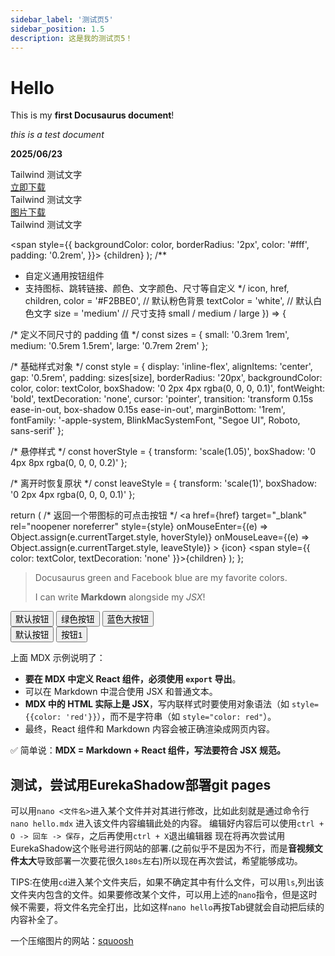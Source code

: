 ```yaml
---
sidebar_label: '测试页5'
sidebar_position: 1.5
description: 这是我的测试页5！
---
```




# Hello

This is my **first Docusaurus document**!

*this is a test document*

**2025/06/23**

<div class="text-blue-500 p-4">Tailwind 测试文字</div>
<a href="https://pan.baud-dance.com/d/STM32CubeIDE/st-stm32cubeide_1.18.0_24413_20250227_1633_x86_64.exe" class="source_download_button" target="_blank">立即下载</a>
<div style={{marginBottom: "20px"}}>
</div>
<div class="text-blue-500 p-4">Tailwind 测试文字</div>
<a href="https://github.com/Eureka12138github/gitstm32/blob/main/1-1%20%E6%8E%A5%E7%BA%BF%E5%9B%BE/12-2%20%E5%AE%9E%E6%97%B6%E6%97%B6%E9%92%9F.jpg" class="source_download_button" target="_blank">图片下载</a>
<div style={{marginBottom: "20px"}}>
</div>


<div className="text-blue-500 p-4">Tailwind 测试文字</div>

  <span
    style={{
      backgroundColor: color,
      borderRadius: '2px',
      color: '#fff',
      padding: '0.2rem',
    }}>
    {children}
  </span>
);
/**

 * 自定义通用按钮组件
 * 支持图标、跳转链接、颜色、文字颜色、尺寸等自定义
   */
     icon, 
     href, 
     children, 
     color = '#F2BBE0',    // 默认粉色背景
     textColor = 'white',   // 默认白色文字
     size = 'medium'       // 尺寸支持 small / medium / large
   }) => {

  /* 定义不同尺寸的 padding 值 */
  const sizes = {
    small: '0.3rem 1rem',
    medium: '0.5rem 1.5rem',
    large: '0.7rem 2rem'
  };

  /* 基础样式对象 */
  const style = {
    display: 'inline-flex',
    alignItems: 'center',
    gap: '0.5rem',
    padding: sizes[size],
    borderRadius: '20px',
    backgroundColor: color,
    color: textColor,
    boxShadow: '0 2px 4px rgba(0, 0, 0, 0.1)',
    fontWeight: 'bold',
    textDecoration: 'none',
    cursor: 'pointer',
    transition: 'transform 0.15s ease-in-out, box-shadow 0.15s ease-in-out',
    marginBottom: '1rem',
    fontFamily: '-apple-system, BlinkMacSystemFont, "Segoe UI", Roboto, sans-serif'
  };

  /* 悬停样式 */
  const hoverStyle = {
    transform: 'scale(1.05)',
    boxShadow: '0 4px 8px rgba(0, 0, 0, 0.2)'
  };

  /* 离开时恢复原状 */
  const leaveStyle = {
    transform: 'scale(1)',
    boxShadow: '0 2px 4px rgba(0, 0, 0, 0.1)'
  };

  return (
    /* 返回一个带图标的可点击按钮 */
    <a
      href={href}
      target="_blank"
      rel="noopener noreferrer"
      style={style}
      onMouseEnter={(e) => Object.assign(e.currentTarget.style, hoverStyle)}
      onMouseLeave={(e) => Object.assign(e.currentTarget.style, leaveStyle)}
    >
      {icon}
      <span style={{ color: textColor, textDecoration: 'none' }}>{children}</span>
    </a>
  );
};



> <Highlight color="#25c2a0">Docusaurus green</Highlight> and <Highlight color="#1877F2">Facebook blue</Highlight> are my favorite colors.
>
> I can write **Markdown** alongside my _JSX_!

<div style={{ display: 'flex', gap: '1rem' }}>
  <Button icon="📘" href="https://example.com">默认按钮</Button>
  <Button icon="📘" href="https://example.com" color="#2D8E0A">绿色按钮</Button>
  <Button icon="📘" href="https://example.com" color="#1877F2" size="large">蓝色大按钮</Button>
</div>


<div style={{ display: 'flex', gap: '1rem' }}>
  <Button icon="📘" href="https://example.com">默认按钮</Button>
  <Button icon="📘" href="#">按钮1</Button>
</div>

上面 MDX 示例说明了：

- **要在 MDX 中定义 React 组件，必须使用 `export` 导出**。
- 可以在 Markdown 中混合使用 JSX 和普通文本。
- **MDX 中的 HTML 实际上是 JSX**，写内联样式时要使用对象语法（如 `style={{color: 'red'}}`），而不是字符串（如 `style="color: red"`）。
- 最终，React 组件和 Markdown 内容会被正确渲染成网页内容。

✅ 简单说：**MDX = Markdown + React 组件，写法要符合 JSX 规范。**
## 测试，尝试用EurekaShadow部署git pages
可以用`nano <文件名>`进入某个文件并对其进行修改，比如此刻就是通过命令行`nano hello.mdx`
进入该文件内容编辑此处的内容。
编辑好内容后可以使用`ctrl + O -> 回车 -> 保存`，之后再使用`ctrl + X`退出编辑器
现在将再次尝试用EurekaShadow这个账号进行网站的部署.(之前似乎不是因为不行，而是**音视频文件太大**导致部署一次要花很久`180s`左右)所以现在再次尝试，希望能够成功。

TIPS:在使用`cd`进入某个文件夹后，如果不确定其中有什么文件，可以用`ls`,列出该文件夹内包含的文件。如果要修改某个文件，可以用上述的`nano`指令，但是这时候不需要，将文件名完全打出，比如这样`nano hello`再按Tab键就会自动把后续的内容补全了。

一个压缩图片的网站：[squoosh](https://squoosh.app/)

